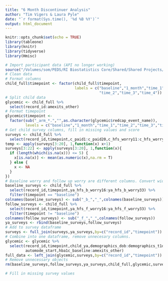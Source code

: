 ```yaml
---
title: "6 Month Discontinuer Analysis"
author: "Tim Vigers & Laura Pyle"
date: "`r format(Sys.time(), '%d %B %Y')`"
output: html_document
---
```


```r
knitr::opts_chunk$set(echo = TRUE)
library(tableone)
library(knitr)
library(tidyverse)
library(Hmisc)
```

```r
# Import participant data (API no longer working)
source("/Volumes/som/PEDS/RI Biostatistics Core/Shared/Shared Projects/Laura/BDC/Projects/Cari Berget/6 Month Discontinuers/Data_Raw/AdvancedClosedLoopCl_R_2019-06-24_0915.r")
# Clean data
# Format columns
child_full$timepoint <- factor(child_full$timepoint,
                               labels = c("baseline","1_month","time_1",
                                          "time_2","time_3","time_4"))
# Split child data
glycemic <- child_full %>%
  select(record_id:amexits_other)
# Format timepoint
glycemic$timepoint <- 
  factor(sub("_arm_*.","",as.character(glycemic$redcap_event_name)),
         levels = c("baseline","1_month","time_1","time_2","time_3","time_4"))
# Get child survey columns, fill in missing values and score
surveys <- child_full %>%
  select(record_id,timepoint,c_paid1:c_paid20,c_hfs_worry11:c_hfs_worry25)
temp <- apply(surveys[3:20], 1,function(x) x+1)
surveys[3:22] <- apply(surveys[3:20], 1,function(x){
  if (length(which(is.na(x))) <= 5) {
    x[is.na(x)] <- mean(as.numeric(x),na.rm = T)
  } else {
    x <- NA
  }
})
# Baseline worry and follow up worry are different columns. Convert wide to long.
baseline_surveys <- child_full %>%
  select(record_id,timepoint,ya_hfs_b_worry16:ya_hfs_b_worry33) %>%
  filter(timepoint == "baseline")
colnames(baseline_surveys) <- sub("_b_","_",colnames(baseline_surveys))
follow_surveys <- child_full %>%
  select(record_id,timepoint,ya_hfs_f_worry16:ya_hfs_f_worry33) %>%
  filter(timepoint != "baseline")
colnames(follow_surveys) <- sub("_f_","_",colnames(follow_surveys))
ya_surveys <- rbind(baseline_surveys,follow_surveys)
# Add to survey dataframe
surveys <- full_join(surveys,ya_surveys,by=c("record_id","timepoint"))
# Combine into one dataframe, remove unnecesary columns.
glycemic <- glycemic %>%
  select(record_id,timepoint,child_ya,demographics_dob:demographics_t1d_duration,
         automode_start,hba1c_baseline:amexits_other)
full_data <- left_join(glycemic,surveys,by=c("record_id","timepoint"))
# Remove unnecessary objects
rm(baseline_surveys,follow_surveys,ya_surveys,child_full,glycemic,surveys)
```

```r
# Fill in missing survey values

```